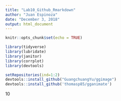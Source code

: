 ```yaml
---
title: "Lab10_Github_Rmarkdown"
author: "Juan Espinoza"
date: "December 3, 2018"
output: html_document
---
```


```r
knitr::opts_chunk$set(echo = TRUE)
```

```r
library(tidyverse)
library(lubridate)
library(janitor)
library(corrplot)
library(devtools)

setRepositories(ind=1:2)
devtools::install_github("GuangchuangYu/ggimage")
devtools::install_github('thomasp85/gganimate')
```
10

